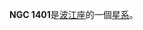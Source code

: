 {{NGCInfoBox|NGCID=NGC 1401|發現者=弗里德里希·威廉·赫歇爾|發現日期=1784年12月9日|其他編號=ESO 482-26,MCG -4-9-42|曆元=J2000.0|赤經=3時39分21.8秒
|赤緯=-22°43'28"|星座=波江座|星體=星系|星等=12.1|表面亮度=12.3|藍等=13.1}}

'''NGC 1401'''是[[波江座|波江座]]的一個[[星系|星系]]。

{{NGCReference|1401}}
{{Catalogs|NGC=1401}}